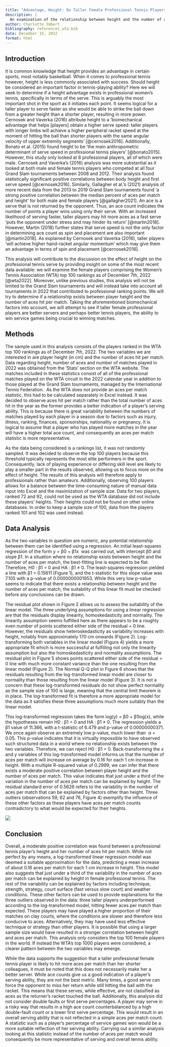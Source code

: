 ```yaml
---
title: "Advantage, Height: Do Taller Female Professional Tennis Players Serve Better?"
description: |
  An examination of the relationship between height and the number of aces per match for female professional tennis players in the Women's Tennis Association 2022 year-end Top 100.
author: Charlotte Imbert
bibliography: references_wta.bib
date: December 15, 2022
format: html
---
```


## Introduction

It is common knowledge that height provides an advantage in certain sports, most notably basketball. When it comes to professional tennis however, height is less commonly associated with success. Should height be considered an important factor in tennis-playing ability? Here we will seek to determine if a height advantage exists in professional women’s tennis, specifically in terms of the serve. This is arguably the most important shot in the sport as it initiates each point. It seems logical for a taller player to serve faster as she would be able to strike the ball down from a greater height than a shorter player, resulting in more power. Cernosek and Vaverka (2016) attribute height to a ‘biomechanical advantage that helps \[players\] obtain a higher serve speed: taller players with longer limbs will achieve a higher peripheral racket speed at the moment of hitting the ball than shorter players with the same angular velocity of upper extremity segments’ [@cernosek2016]. Additionally, Bonato et al. (2015) found height to be ‘the main anthropometric determinant of serve speed in professional tennis players’ [@bonato2015]. However, this study only looked at 8 professional players, all of which were male. Cernosek and Vaverka’s (2016) analysis was more substantial as it looked at both male and female tennis players who competed at all four Grand Slam tournaments between 2008 and 2012. Their analysis found statistically significant positive correlations between body height and first serve speed [@cernosek2016]. Similarly, Gallagher et al.’s (2021) analysis of more recent data from the 2013 to 2019 Grand Slam tournaments found ‘a strong positive correlation between the median percent of aces per match and height’ for both male and female players [@gallagher2021]. An ace is a serve that is not returned by the opponent. Thus, an ace count indicates the number of points a player wins using only their serve. With an increased likelihood of serving faster, taller players may hit more aces as a fast serve ‘puts the opponent under stress and may hinder its return’ [@martin2018]. However, Martin (2018) further states that serve speed is not the only factor in determining ace count as spin and placement are also important [@martin2018]. As explained by Cernosek and Vaverka (2016), taller players ‘will achieve higher hand-racket angular momentum’ which may give them an advantage in terms of spin and placement [@cernosek2016].

This analysis will contribute to the discussion on the effect of height on the professional tennis serve by providing insight on some of the most recent data available: we will examine the female players comprising the Women’s Tennis Association (WTA) top 100 rankings as of December 7th, 2022 [@wta2022]. Moreover, unlike previous studies, this analysis will not be limited to the Grand Slam tournaments and will instead take into account all tournaments in 2022 that contributed to professional ranking points. We will try to determine if a relationship exists between player height and the number of aces hit per match. Taking the aforementioned biomechanical factors into account, we will attempt to see if taller female professional players are better servers and perhaps better tennis players, the ability to win service games being crucial to winning matches.

## Methods

The sample used in this analysis consists of the players ranked in the WTA top 100 rankings as of December 7th, 2022. The two variables we are interested in are player height (in cm) and the number of aces hit per match. Data regarding height, number of aces and number of matches played in 2022 was obtained from the ‘Stats’ section on the WTA website. The matches included in these statistics consist of all of the professional matches played on the WTA circuit in the 2022 calendar year in addition to those played at the Grand Slam tournaments, managed by the International Tennis Federation.  As the WTA does not provide an aces per match statistic, this had to be calculated separately in Excel instead. It was decided to observe aces hit per match rather than the total number of aces hit in the year as the former provides a better indication of a player’s serving ability. This is because there is great variability between the numbers of matches played by each player in a season due to factors such as injury, illness, ranking, finances, sponsorships, nationality or pregnancy. It is logical to assume that a player who has played more matches in the year will have a higher total ace count, and consequently an aces per match statistic is more representative.

As the data being considered is a rankings list, it was not randomly sampled. It was decided to observe the top 100 players because this threshold typically represents the most elite performers in the sport. Consequently, lack of playing experience or differing skill level are likely to play a smaller part in the results observed, allowing us to focus more on the effect of height. The results of this analysis will therefore apply to professionals rather than amateurs. Additionally, observing 100 players allows for a balance between the time-consuming nature of manual data input into Excel and the maximization of sample size. Data for two players, ranked 72 and 92, could not be used as the WTA database did not include these players’ heights. Their heights could not be found on other online databases. In order to keep a sample size of 100, data from the players ranked 101 and 102 was used instead.

## Data Analysis

As the two variables in question are numeric, any potential relationship between them can be identified using a regression. An initial least-squares regression of the form y = β0 + β1x  was carried out, with intercept β0 and slope β1. In a situation where no relationship exists between height and the number of aces per match, the best-fitting line is expected to be flat. Therefore, H0 : β1 = 0 and HA : β1 ≠ 0. The least-squares regression yielded a line with β1 = 0.15611 (Figure 1), and the t-statistic for this slope value was 7.105 with a p-value of 0.0000000001953. While this very low p-value seems to indicate that there exists a relationship between height and the number of aces per match, the suitability of this linear fit must be checked before any conclusions can be drawn. 

The residual plot shown in Figure 2 allows us to assess the suitability of the linear model. The three underlying assumptions for using a linear regression are that the residuals display linearity, homoskedasticity and normality. The linearity assumption seems fulfilled here as there appears to be a roughly even number of points scattered either side of the residual = 0 line. However, the residuals show heteroskedasticity as variability increases with height, notably from approximately 170 cm onwards (Figure 2). Log-transforming both variables in the linear model (Figure 4) yields a more appropriate fit which is more successful at fulfilling not only the linearity assumption but also the homoskedasticity and normality assumptions. The residual plot in Figure 5 shows points scattered either side of the residual = 0 line with much more constant variance than the one resulting from the linear model (Figure 2). The Normal Q-Q plot in Figure 6 shows that the residuals resulting from the log-transformed linear model are closer to normality than those resulting from the linear model (Figure 3). It is not a concern that these log-transformed residuals do not show perfect normality as the sample size of 100 is large, meaning that the central limit theorem is in place. The log-transformed fit is therefore a more appropriate model for the data as it satisfies these three assumptions much more suitably than the linear model. 

This log-transformed regression takes the form log(y) = β0 + β1log(x), while the hypotheses remain H0 : β1 = 0 and HA : β1 ≠ 0. The regression yields a β1 value of 11.366, with a t-statistic of 6.479 and p-value of 0.00000000371. We once again observe an extremely low p-value, much lower than  α = 0.05. This p-value indicates that it is virtually impossible to have observed such structured data in a world where no relationship exists between the two variables. Therefore, we can reject H0 : β1 = 0. Back-transforming the x and y variables of this log-transformed model informs us that the number of aces per match will increase on average by 0.16 for each 1 cm increase in height. With a multiple R-squared value of 0.2999, we can infer that there exists a moderate positive correlation between player height and the number of aces per match. This value indicates that just under a third of the variation in the number of aces per match can be explained by height. The residual standard error of 0.5626 refers to the variability in the number of aces per match that can be explained by factors other than height. Three outliers (observations 59, 62 and 76, Figure 4) exemplify the influence of these other factors as these players have aces per match counts contradictory to what would be expected for their heights.

![](docs/wta1.jpg)\

## Conclusion

Overall, a moderate positive correlation was found between a professional tennis player’s height and her number of aces hit per match. While not perfect by any means, a log-transformed linear regression model was deemed a suitable approximation for the data, predicting a mean increase of about 0.16 aces per match for each 1 cm increase in height. This model also suggests that just under a third of the variability in the number of aces per match can be explained by height in female professional tennis. The rest of the variability can be explained by factors including technique, strength, strategy, court surface (fast versus slow court) and weather conditions. These other factors can be used to provide explanations for the three outliers observed in the data: three taller players underperformed according to the log-transformed model, hitting fewer aces per match than expected. These players may have played a higher proportion of their matches on clay courts, where the conditions are slower and therefore less conducive to aces. Alternatively, they may have used less effective technique or strategy than other players. It is possible that using a larger sample size would have resulted in a stronger correlation between height and aces per match. This analysis only considers the top 100 female players in the world. If instead the WTA’s top 1000 players were considered, a clearer pattern between the two variables may emerge. 

While the data supports the suggestion that a taller professional female tennis player is likely to hit more aces per match than her shorter colleagues, it must be noted that this does not necessarily make her a better server. While ace counts give us a good indication of a player’s serving ability, they are not the best metric. Many times, a good serve can force the opponent to miss her return while still hitting the ball with the racket. This means that these serves, while effective, are not classified as aces as the returner’s racket touched the ball. Additionally, this analysis did not consider double faults or first serve percentages. A player may serve in a risky way that results in a high ace count counterbalanced by a high double-fault count or a lower first serve percentage. This would result in an overall serving ability that is not reflected in a simple aces per match count. A statistic such as a player’s percentage of service games won would be a more suitable reflection of her serving ability. Carrying out a similar analysis looking at this statistic instead of the number of aces per match would consequently be more representative of serving and overall tennis ability.
